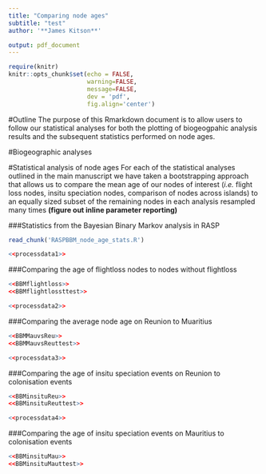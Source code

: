 ```yaml
---
title: "Comparing node ages"
subtitle: "test"
author: '**James Kitson**'

output: pdf_document
---
```


```r
require(knitr)
knitr::opts_chunk$set(echo = FALSE,
                      warning=FALSE,
                      message=FALSE,
                      dev = 'pdf',
                      fig.align='center')
```

#Outline
The purpose of this Rmarkdown document is to allow users to follow our statistical analyses for both the plotting of biogeogpahic analysis results and the subsequent statistics performed on node ages.

#Biogeographic analyses

#Statistical analysis of node ages
For each of the statistical analyses outlined in the main manuscript we have taken a bootstrapping approach that allows us to compare the mean age of our nodes of interest (*i.e.* flight loss nodes, insitu speciation nodes, comparison of nodes across islands) to an equally sized subset of the remaining nodes in each analysis resampled many times **(figure out inline parameter reporting)**

###Statistics from the Bayesian Binary Markov analysis in RASP
```r
read_chunk('RASPBBM_node_age_stats.R')
```
```r
<<processdata1>>
```

###Comparing the age of flightloss nodes to nodes without flightloss
```r
<<BBMflightloss>>
<<BBMflightlossttest>>
```
  
```r
<<processdata2>>
```

###Comparing the average node age on Reunion to Muaritius
```r
<<BBMMauvsReu>>
<<BBMMauvsReuttest>>
```

```r
<<processdata3>>
```

###Comparing the age of insitu speciation events on Reunion to colonisation events
```r
<<BBMinsituReu>>
<<BBMinsituReuttest>>
```

```r
<<processdata4>>
```

###Comparing the age of insitu speciation events on Mauritius to colonisation events
```r
<<BBMinsituMau>>
<<BBMinsituMauttest>>
```